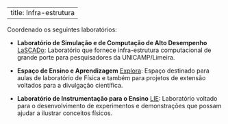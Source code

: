 
---
title: Infra-estrutura
---

Coordenado os seguintes laboratórios:

- **Laboratório de Simulação e de Computação de Alto Desempenho** [LaSCADo](https://cluster.ft.unicamp.br): Laboratório que fornece infra-estrutura computacional de grande porte para pesquisadores da UNICAMP/Limeira.

- **Espaço de Ensino e Aprendizagem** [Explora](https://explora.ft.unicamp.br): Espaço destinado para aulas de laboratório de Física e também para projetos de extensão voltados para a divulgação científica.

- **Laboratório de Instrumentação para o Ensino**
[LIE](http://wordpress.ft.unicamp.br/lie/): Laboratório voltado para o desenvolvimento de experimentos e demonstrações que possam ajudar a ilustrar conceitos físicos.